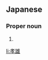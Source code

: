 ==Japanese==
{{ja-kanjitab|たか|お}}

===Proper noun===
{{ja-pos|たかお|proper}}

# {{given name|male|lang=ja|sort=たかお}}

[[li:孝雄]]